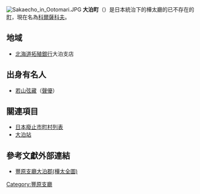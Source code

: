 {{日本町村 (廢除)|
自治體名=大泊|
町村=町|
町村章=|
日文原名=大泊町|
平假名=おおどまりちょう|
羅馬字拼音=Ōdomari-chō|
都道府縣=樺太廳|
廢除時間=1949年6月1日| 
廢除理由=放棄領土主權| 
廢除時處置=|
現在自治體=|
支廳=豐原支廳|
郡=大泊郡|
編號=|
面積=|
邊界未定=|
人口=21,779|
統計時間=1941年12月1日 |
自治體=[[深海村|深海村]]、[[千歲村_(樺太廳)|千歲村]]、[[富内村|富内村]]|
樹=|
花=|
鳥=|
其他象徵物=|
其他象徵=|
郵遞區號=|
所在地=|
電話號碼=|
外部連結=|
經度=|
緯度=|
地圖=|
註記=|
}}
[[File:Sakaecho_in_Ootomari.JPG|thumb]]
'''大泊町'''（{{jpn|j=大泊町|hg=おおどまりちょう|rm=Ōdomari chō|f=y}}）是日本統治下的樺太廳的已不存在的[[町|町]]，現在名為[[科爾薩科夫|科爾薩科夫]]。

== 地域 ==
* [[北海道拓殖銀行|北海道拓殖銀行]]大泊支店

== 出身有名人 ==
* [[若山弦藏|若山弦藏]]（[[聲優|聲優]]）

== 關連項目 ==
* [[日本廢止市町村列表|日本廢止市町村列表]]
* [[大泊站_(樺太廳)|大泊站]]

== 參考文獻外部連結 ==
* {{ja}}[https://web.archive.org/web/20090112210129/http://www12.ocn.ne.jp/~kabaren/zenzu3.html 豐原支廳大泊郡(樺太全圖)]

{{豐原支廳}}

[[Category:豐原支廳|Category:豐原支廳]]